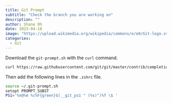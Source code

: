 ```yaml
---
title: Git Prompt
subtitle: "Check the branch you are working on"
description: ""
author: Shane Oh
date: 2023-04-18
image: "https://upload.wikimedia.org/wikipedia/commons/e/e0/Git-logo.svg"
categories:
  - Git
---
```


Download the `git-prompt.sh` with the `curl` command.

```.sh
curl https://raw.githubusercontent.com/git/git/master/contrib/completion/git-prompt.sh -o ~/.git-prompt.sh
```
Then add the following lines in the `.zshrc` file.

```.sh
source ~/.git-prompt.sh
setopt PROMPT_SUBST
PS1='%n@%m %c%F{green}$(__git_ps1 " (%s)")%f \$ '
```
